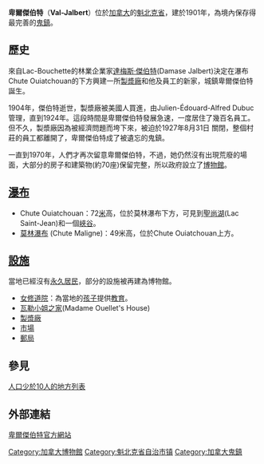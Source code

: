 '''卑爾傑伯特'''（'''Val-Jalbert'''）位於[[加拿大|加拿大]]的[[魁北克省|魁北克省]]，建於1901年，為境內保存得最完善的[[鬼鎮|鬼鎮]]。

==歷史==
來自Lac-Bouchette的林業企業家[[達梅斯‧傑伯特|達梅斯‧傑伯特]](Damase Jalbert)決定在瀑布Chute Ouiatchouan的下方興建一所[[製漿廠|製漿廠]]和他及員工的新家，城鎮卑爾傑伯特誕生。

1904年，傑伯特逝世，製漿廠被美國人買進，由Julien-Édouard-Alfred Dubuc管理，直到1924年。這段時間是卑爾傑伯特發展急速，一度居住了幾百名員工。但不久，製漿廠因為被經濟問題而垮下來，被迫於1927年8月31日 關閉，整個村莊的員工都離開了，卑爾傑伯特成了被遺忘的鬼鎮。

一直到1970年，人們才再次留意卑爾傑伯特，不過，她仍然沒有出現荒廢的場面，大部分的房子和建築物(約70座)保留完整，所以政府設立了[[博物館|博物館]]。

==[[瀑布|瀑布]]==
*Chute Ouiatchouan：72[[米_(單位)|米]]高，位於莫林瀑布下方，可見到[[聖尚湖|聖尚湖]](Lac Saint-Jean)和一個[[峽谷|峽谷]]。
*[[莫林瀑布|莫林瀑布]] (Chute Maligne)：49米高，位於Chute Ouiatchouan上方。

==[[設施|設施]]==
當地已經沒有[[永久居民|永久居民]]，部分的設施被再建為博物館。
*[[女修道院|女修道院]]：為當地的[[孩子|孩子]]提供[[教育|教育]]。
*[[瓦勒小姐之家|瓦勒小姐之家]](Madame Ouellet's House)
*[[製漿廠|製漿廠]]
*[[市場|市場]]
*[[郵局|郵局]]

==參見==
[[人口少於10人的地方列表|人口少於10人的地方列表]]

==外部連結==
[http://www.sepaq.com/ct/val/en/ 卑爾傑伯特官方網站]{{Wayback|url=http://www.sepaq.com/ct/val/en/ |date=20070927203310 }}

{{DEFAULTSORT:Val-Jalbert}}
[[Category:加拿大博物館|Category:加拿大博物館]]
[[Category:魁北克省自治市镇|Category:魁北克省自治市镇]]
[[Category:加拿大鬼鎮|Category:加拿大鬼鎮]]